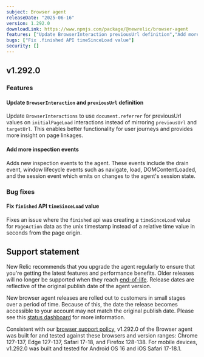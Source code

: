 ```yaml
---
subject: Browser agent
releaseDate: "2025-06-16"
version: 1.292.0
downloadLink: https://www.npmjs.com/package/@newrelic/browser-agent
features: ["Update BrowserInteraction previousUrl definition","Add more inspection events"]
bugs: ["Fix .finished API timeSinceLoad value"]
security: []
---
```


## v1.292.0

### Features

#### Update `BrowserInteraction` and `previousUrl` definition
Update `BrowserInteractions` to use `document.referrer` for previousUrl values on `initialPageLoad` interactions instead of mirroring `previousUrl` and `targetUrl`. This enables better functionality for user journeys and provides more insight on page linkages.

#### Add more inspection events
Adds new inspection events to the agent. These events include the drain event, window lifecycle events such as navigate, load, DOMContentLoaded, and the session event which emits on changes to the agent's session state.


### Bug fixes

#### Fix `finished` API `timeSinceLoad` value
Fixes an issue where the `finished` api was creating a `timeSinceLoad` value for `PageAction` data as the unix timestamp instead of a relative time value in seconds from the page origin.

## Support statement

New Relic recommends that you upgrade the agent regularly to ensure that you're getting the latest features and performance benefits. Older releases will no longer be supported when they reach [end-of-life](https://docs.newrelic.com/docs/browser/browser-monitoring/getting-started/browser-agent-eol-policy/). Release dates are reflective of the original publish date of the agent version.

New browser agent releases are rolled out to customers in small stages over a period of time. Because of this, the date the release becomes accessible to your account may not match the original publish date. Please see this [status dashboard](https://newrelic.github.io/newrelic-browser-agent-release/) for more information.

Consistent with our [browser support policy](https://docs.newrelic.com/docs/browser/new-relic-browser/getting-started/compatibility-requirements-browser-monitoring/#browser-types), v1.292.0 of the Browser agent was built for and tested against these browsers and version ranges: Chrome 127-137, Edge 127-137, Safari 17-18, and Firefox 128-138. For mobile devices, v1.292.0 was built and tested for Android OS 16 and iOS Safari 17-18.1.
